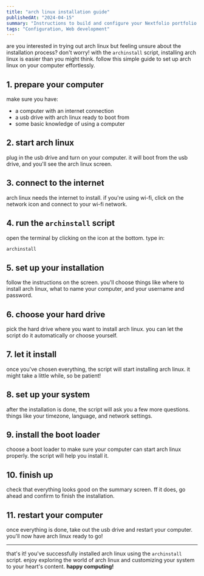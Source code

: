 ```yaml
---
title: "arch linux installation guide"
publishedAt: "2024-04-15"
summary: "Instructions to build and configure your Nextfolio portfolio."
tags: "Configuration, Web development"
---
```


are you interested in trying out arch linux but feeling unsure about the installation process? don't worry! with the `archinstall` script, installing arch linux is easier than you might think. follow this simple guide to set up arch linux on your computer effortlessly.

## 1. prepare your computer

make sure you have:

- a computer with an internet connection
- a usb drive with arch linux ready to boot from
- some basic knowledge of using a computer

## 2. start arch linux

plug in the usb drive and turn on your computer. it will boot from the usb drive, and you'll see the arch linux screen.

## 3. connect to the internet

arch linux needs the internet to install. if you're using wi-fi, click on the network icon and connect to your wi-fi network.

## 4. run the `archinstall` script

open the terminal by clicking on the icon at the bottom. type in:

```bash
archinstall
```

## 5. set up your installation

follow the instructions on the screen. you'll choose things like where to install arch linux, what to name your computer, and your username and password.

## 6. choose your hard drive

pick the hard drive where you want to install arch linux. you can let the script do it automatically or choose yourself.

## 7. let it install

once you've chosen everything, the script will start installing arch linux. it might take a little while, so be patient!

## 8. set up your system

after the installation is done, the script will ask you a few more questions. things like your timezone, language, and network settings.

## 9. install the boot loader

choose a boot loader to make sure your computer can start arch linux properly. the script will help you install it.

## 10. finish up

check that everything looks good on the summary screen. ff it does, go ahead and confirm to finish the installation.

## 11. restart your computer

once everything is done, take out the usb drive and restart your computer. you'll now have arch linux ready to go!

---

that's it! you've successfully installed arch linux using the `archinstall` script. enjoy exploring the world of arch linux and customizing your system to your heart's content. **happy computing!**
